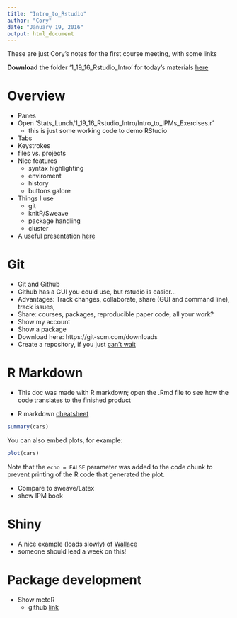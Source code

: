 ```yaml
---
title: "Intro_to_Rstudio"
author: "Cory"
date: "January 19, 2016"
output: html_document
---
```

These are just Cory's notes for the first course meeting, with some links

**Download** the folder '1_19_16_Rstudio_Intro' for today's materials [here](https://github.com/cmerow/Stats_Lunch/tree/master/)

# Overview

* Panes
* Open 'Stats_Lunch/1_19_16_Rstudio_Intro/Intro_to_IPMs_Exercises.r'
    + this is just some working code to demo RStudio
* Tabs
* Keystrokes
* files vs. projects
* Nice features
    + syntax highlighting
    + enviroment
    + history
    + buttons galore
* Things I use
    + git
    + knitR/Sweave
    + package handling
    + cluster
* A useful presentation [here](http://dss.princeton.edu/training/RStudio101.pdf)

# Git
* Git and Github
* Github has a GUI you could use, but rstudio is easier...
* Advantages: Track changes, collaborate, share (GUI and command line), track issues, 
* Share: courses, packages, reproducible paper code, all your work?
* Show my account
* Show a package
* Download here: https://git-scm.com/downloads
* Create a repository, if you just [can't wait](https://help.github.com/articles/create-a-repo/)

# R Markdown
* This doc was made with R markdown; open the .Rmd file to see how the code translates to the finished product

* R markdown [cheatsheet](https://www.rstudio.com/wp-content/uploads/2015/02/rmarkdown-cheatsheet.pdf)

```r
summary(cars)
```
You can also embed plots, for example:

```r
plot(cars)
```

Note that the `echo = FALSE` parameter was added to the code chunk to prevent printing of the R code that generated the plot.

* Compare to sweave/Latex
* show IPM book

# Shiny
* A nice example (loads slowly) of [Wallace](http://protea.eeb.uconn.edu:3838/wallace2/)
* someone should lead a week on this!

# Package development

* Show meteR
    + github [link](https://github.com/cmerow/meteR)








